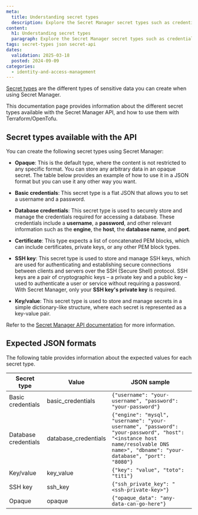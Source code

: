 ```yaml
---
meta:
  title: Understanding secret types
  description: Explore the Secret Manager secret types such as credentials, SSH keys, certificates, and more. Learn how to manage sensitive data securely using the Secret Manager API.
content:
  h1: Understanding secret types
  paragraph: Explore the Secret Manager secret types such as credentials, SSH keys, certificates, and more. Learn how to manage sensitive data securely using the Secret Manager API.
tags: secret-types json secret-api
dates:
  validation: 2025-03-18
  posted: 2024-09-09
categories:
  - identity-and-access-management
---
```


[Secret types](/secret-manager/concepts/#secret-types) are the different types of sensitive data you can create when using Secret Manager.

This documentation page provides information about the different secret types available with the Secret Manager API, and how to use them with Terraform/OpenTofu.

## Secret types available with the API

You can create the following secret types using Secret Manager:

- **Opaque**: This is the default type, where the content is not restricted to any specific format. You can store any arbitrary data in an opaque secret. The table below provides an example of how to use it in a JSON format but you can use it any other way you want.

- **Basic credentials**: This secret type is a flat JSON that allows you to set a username and a password.

- **Database credentials**: This secret type is used to securely store and manage the credentials required for accessing a database. These credentials include a **username**, a **password**, and other relevant information such as the **engine**, the **host**, the **database name**, and **port**.

- **Certificate**: This type expects a list of concatenated PEM blocks, which can include certificates, private keys, or any other PEM block types.

- **SSH key**: This secret type is used to store and manage SSH keys, which are used for authenticating and establishing secure connections between clients and servers over the SSH (Secure Shell) protocol. SSH keys are a pair of cryptographic keys – a private key and a public key – used to authenticate a user or service without requiring a password. With Secret Manager, only your **SSH key's private key** is required.

- **Key/value**: This secret type is used to store and manage secrets in a simple dictionary-like structure, where each secret is represented as a key-value pair.

Refer to the [Secret Manager API documentation](https://www.scaleway.com/en/developers/api/secret-manager/#path-secrets-create-a-secret) for more information.


## Expected JSON formats

The following table provides information about the expected values for each secret type.


| Secret type          | Value                | JSON sample                                                                                                                                                                      |
|----------------------|----------------------|----------------------------------------------------------------------------------------------------------------------------------------------------------------------------------|
| Basic credentials    | basic_credentials    | `{"username": "your-username", "password": "your-password"}`                                                                                                                     |
| Database credentials | database_credentials | `{"engine": "mysql", "username": "your-username", "password": "your-password", "host": "<instance host name/resolvable DNS name>", "dbname": "your-database", "port": "8080"}`     |
| Key/value            | key_value            | `{"key": "value", "toto": "titi"}`                                                                                                                                               |
| SSH key              | ssh_key              | `{"ssh_private_key": "<ssh-private-key>"}`                                                                                                                                       |
| Opaque               | opaque               | `{"opaque_data": "any-data-can-go-here"}`                                                                                                                                       |



